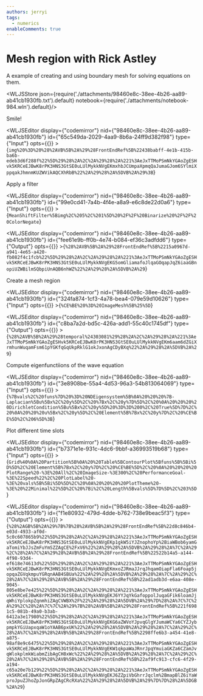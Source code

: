 ```yaml
---
authors: jerryi
tags:
  - numerics
enableComments: true
---
```


# Mesh region with Rick Astley
A example of creating and using boundary mesh for solving equations on them.


<!--truncate-->




<WLJSStore json={require('./attachments/98460e8c-38ee-4b26-aa89-ab41cb1930fb.txt').default} notebook={require('./attachments/notebook-984.wln').default}/>




Smile!

<WLJSEditor display={"codemirror"} nid={"98460e8c-38ee-4b26-aa89-ab41cb1930fb"} id={"65c549da-2029-4aa9-8b6a-24ff9d382f98"} type={"Input"} opts={{}} >{`img%20%3D%20%28%2AVB%5B%2A%29%28FrontEndRef%5B%22438babff-4e1b-415b-ba6b-edeb3d6f288f%22%5D%29%28%2A%2C%2A%29%28%2A%221%3AeJxTTMoPSmNkYGAoZgESHvk5KRCeEJBwK8rPK3HNS3GtSE0uLUlMykkNVgEKmxhbJCUmpaXpmqQaJumaGJom6SYlmiXppqakJhmnmKUZWVikAQCXhRbB%22%2A%29%28%2A%5DVB%2A%29%3B`}</WLJSEditor>

Apply a filter

<WLJSEditor display={"codemirror"} nid={"98460e8c-38ee-4b26-aa89-ab41cb1930fb"} id={"99e0cd41-7a4b-4f4e-a8a9-e6c8de22d0a6"} type={"Input"} opts={{}} >{`MeanShiftFilter%5Bimg%2C%205%2C%201%5D%20%2F%2F%20Binarize%20%2F%2F%20ColorNegate`}</WLJSEditor>

<WLJSEditor display={"codemirror"} nid={"98460e8c-38ee-4b26-aa89-ab41cb1930fb"} id={"fee61e9b-ff0b-4e74-b084-ef36c3adfdd6"} type={"Output"} opts={{}} >{`%28%2AVB%5B%2A%29%28FrontEndRef%5B%2215a0967d-a941-4e65-a420-fb082f4c1fcb%22%5D%29%28%2A%2C%2A%29%28%2A%221%3AeJxTTMoPSmNkYGAoZgESHvk5KRCeEJBwK8rPK3HNS3GtSE0uLUlMykkNVgEKG5omGliamafoJlqaGOqapJqZ6iaaGBnopiUZWBilmSQbpiUnAQB6nhWZ%22%2A%29%28%2A%5DVB%2A%29`}</WLJSEditor>

Create a mesh region

<WLJSEditor display={"codemirror"} nid={"98460e8c-38ee-4b26-aa89-ab41cb1930fb"} id={"324fa874-1cf3-4a78-bea4-079e59d10626"} type={"Input"} opts={{}} >{`%CE%BE%20%3D%20ImageMesh%5B%25%5D`}</WLJSEditor>

<WLJSEditor display={"codemirror"} nid={"98460e8c-38ee-4b26-aa89-ab41cb1930fb"} id={"c8ba7a2d-bd5c-426a-add1-55c40c1745df"} type={"Output"} opts={{}} >{`%28%2AVB%5B%2A%29%28temporal%24303081%29%28%2A%2C%2A%29%28%2A%221%3AeJxTTMoPSmNkYGAoZgESHvk5KRCeEJBwK8rPK3HNS3GtSE0uLUlMykkNVgEKm6aam6dZGiXrmhunWuqamFsm61pYGKfqGqUkpRklG1okJxonAgCDyBXq%22%2A%29%28%2A%5DVB%2A%29`}</WLJSEditor>

Compute eigenfunctiions of the wave equation

<WLJSEditor display={"codemirror"} nid={"98460e8c-38ee-4b26-aa89-ab41cb1930fb"} id={"3e8908be-55a4-4d53-96a3-54b813064069"} type={"Input"} opts={{}} >{`%7Bvals%2C%20funs%7D%20%3D%20NDEigensystem%5B%0A%20%20%20%7B-Laplacian%5Bu%5Bx%2C%20y%5D%2C%20%7Bx%2C%20y%7D%5D%2C%20%0A%20%20%20%20DirichletCondition%5Bu%5Bx%2C%20y%5D%20%3D%3D%200%2C%20True%5D%7D%2C%20%0A%20%20%20u%5Bx%2C%20y%5D%2C%20Element%5B%7Bx%2C%20y%7D%2C%20%CE%BE%5D%2C%206%5D%3B`}</WLJSEditor>

Plot different time slots

<WLJSEditor display={"codemirror"} nid={"98460e8c-38ee-4b26-aa89-ab41cb1930fb"} id={"b7371e1e-931c-4dc6-9bbf-a36993519b68"} type={"Input"} opts={{}} >{`Grid%40%0A%20Partition%5B%0A%20%20Table%5BContourPlot%5Bfuns%5B%5Bi%5D%5D%2C%20Element%5B%7Bx%2C%20y%7D%2C%20%CE%BE%5D%2C%20%0A%20%20%20%20PlotRange%20-%3E%20All%2C%20ImageSize-%3E300%2C%20PerformanceGoal-%3E%22Speed%22%2C%20PlotLabel%20-%3E%20vals%5B%5Bi%5D%5D%2C%20%0A%20%20%20%20PlotTheme%20-%3E%20%22Minimal%22%5D%2C%20%7Bi%2C%20Length%5Bvals%5D%7D%5D%2C%203%5D`}</WLJSEditor>

<WLJSEditor display={"codemirror"} nid={"98460e8c-38ee-4b26-aa89-ab41cb1930fb"} id={"f1e80932-479d-4dde-b762-738e9beac5f3"} type={"Output"} opts={{}} >{`%28%2AGB%5B%2A%29%7B%7B%28%2AVB%5B%2A%29%28FrontEndRef%5B%22d8c846b4-e03d-4933-af0d-5c0c607865b9%22%5D%29%28%2A%2C%2A%29%28%2A%221%3AeJxTTMoPSmNkYGAoZgESHvk5KRCeEJBwK8rPK3HNS3GtSE0uLUlMykkNVgEKp1gkW5iYJZnophoYp%2BiaWBob6yamGaTomiYbJJsZmFuYmSZZAgCE%2FxV6%22%2A%29%28%2A%5DVB%2A%29%28%2A%7C%2A%29%2C%28%2A%7C%2A%29%28%2AVB%5B%2A%29%28FrontEndRef%5B%22522b14a5-a144-4f98-93d4-ef618e74613d%22%5D%29%28%2A%2C%2A%29%28%2A%221%3AeJxTTMoPSmNkYGAoZgESHvk5KRCeEJBwK8rPK3HNS3GtSE0uLUlMykkNVgEKmxoZJRmaJJrqJhqamOiapFla6Foap5jopqaZGVqkmpuYGRqnAAB4SBUa%22%2A%29%28%2A%5DVB%2A%29%28%2A%7C%2A%29%2C%28%2A%7C%2A%29%28%2AVB%5B%2A%29%28FrontEndRef%5B%22ad1adb3d-e6aa-408e-9045-805e8be7e425%22%5D%29%28%2A%2C%2A%29%28%2A%221%3AeJxTTMoPSmNkYGAoZgESHvk5KRCeEJBwK8rPK3HNS3GtSE0uLUlMykkNVgEKJ6YYJqYkGafoppolJuqaGFik6loamJjqWhiYplokpZqnmhiZAgCVWBX%2F%22%2A%29%28%2A%5DVB%2A%29%7D%28%2A%7C%7C%2A%29%2C%28%2A%7C%7C%2A%29%7B%28%2AVB%5B%2A%29%28FrontEndRef%5B%221f6981c5-081b-49a0-b3ab-6412a3e17980%22%5D%29%28%2A%2C%2A%29%28%2A%221%3AeJxTTMoPSmNkYGAoZgESHvk5KRCeEJBwK8rPK3HNS3GtSE0uLUlMykkNVgEKG6aZWVoYJpvqGlgYJumaWCYa6CYZJybpmpkYGiUapxqaW1oYAAB6pxUK%22%2A%29%28%2A%5DVB%2A%29%28%2A%7C%2A%29%2C%28%2A%7C%2A%29%28%2AVB%5B%2A%29%28FrontEndRef%5B%2298ffe6b3-a454-41e8-a875-98af8e9c6475%22%5D%29%28%2A%2C%2A%29%28%2A%221%3AeJxTTMoPSmNkYGAoZgESHvk5KRCeEJBwK8rPK3HNS3GtSE0uLUlMykkNVgEKW1qkpaWaJRnrJpqYmuiaGKZa6CZamJvqWlokplmkWiabmZibAgCH8xWc%22%2A%29%28%2A%5DVB%2A%29%28%2A%7C%2A%29%2C%28%2A%7C%2A%29%28%2AVB%5B%2A%29%28FrontEndRef%5B%22af9fc913-cfc6-4f29-a194-c65a20e7b129%22%5D%29%28%2A%2C%2A%29%28%2A%221%3AeJxTTMoPSmNkYGAoZgESHvk5KRCeEJBwK8rPK3HNS3GtSE0uLUlMykkNVgEKJ6ZZpiVbGhrrJqclm%2BmapBlZ6iYaWproJpuZJhoZpJonGRpZAgCRcRXa%22%2A%29%28%2A%5DVB%2A%29%7D%7D%28%2A%5DGB%2A%29`}</WLJSEditor>